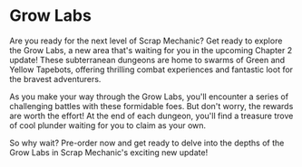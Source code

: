 # Grow Labs

Are you ready for the next level of Scrap Mechanic? Get ready to explore the Grow Labs, a new area that's waiting for you in the upcoming Chapter 2 update! These subterranean dungeons are home to swarms of Green and Yellow Tapebots, offering thrilling combat experiences and fantastic loot for the bravest adventurers.

As you make your way through the Grow Labs, you'll encounter a series of challenging battles with these formidable foes. But don't worry, the rewards are worth the effort! At the end of each dungeon, you'll find a treasure trove of cool plunder waiting for you to claim as your own.

So why wait? Pre-order now and get ready to delve into the depths of the Grow Labs in Scrap Mechanic's exciting new update!
